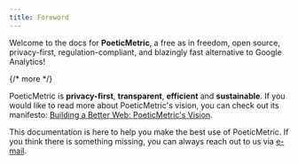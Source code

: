 ```yaml
---
title: Foreword
---
```


Welcome to the docs for **PoeticMetric**, a free as in freedom, open source, privacy-first, regulation-compliant, and blazingly fast alternative to Google Analytics!

{/* more */}

PoeticMetric is **privacy-first**, **transparent**, **efficient** and **sustainable**. If you would like to read more about PoeticMetric's vision, you can check out its manifesto: [Building a Better Web: PoeticMetric's Vision](/manifesto).

This documentation is here to help you make the best use of PoeticMetric. If you think there is something missing, you can always reach out to us via [e-mail](mailto:support@poeticmetric.com?subject=I%20can't%20find%20something%20on%20docs).
